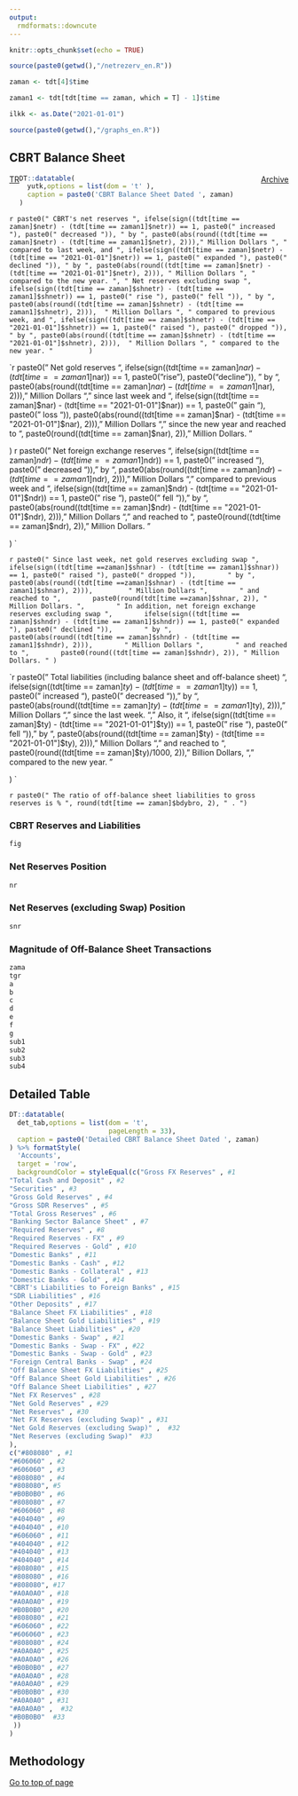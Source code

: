 ```yaml
---
output: 
  rmdformats::downcute
---
```


```r

knitr::opts_chunk$set(echo = TRUE)

source(paste0(getwd(),"/netrezerv_en.R"))

zaman <- tdt[4]$time

zaman1 <- tdt[tdt[time == zaman, which = T] - 1]$time

ilkk <- as.Date("2021-01-01")

source(paste0(getwd(),"/graphs_en.R"))

```


## CBRT Balance Sheet

<div style="float: left;"><a href=TCMB_TR_2021-03-05.html>TR</a></div>
<div style="float: right;"><a href=arsiv.html>Archive</a></div>

```r
DT::datatable(
  yutk,options = list(dom = 't' ), 
  caption = paste0('CBRT Balance Sheet Dated ', zaman)
)
```


`r paste0(" CBRT's net reserves ",
ifelse(sign((tdt[time == zaman]$netr) - (tdt[time == zaman1]$netr)) == 1, paste0(" increased "), paste0(" decreased ")),
" by ",
paste0(abs(round((tdt[time == zaman]$netr) - (tdt[time == zaman1]$netr), 2)))," Million Dollars ",
" compared to last week, and ",
ifelse(sign((tdt[time == zaman]$netr) - (tdt[time == "2021-01-01"]$netr)) == 1, paste0(" expanded "), paste0(" declined ")),
" by ",
paste0(abs(round((tdt[time == zaman]$netr) - (tdt[time == "2021-01-01"]$netr), 2))),
" Million Dollars ",
" compared to the new year. ",
" Net reserves excluding swap ",
ifelse(sign((tdt[time == zaman]$shnetr) - (tdt[time == zaman1]$shnetr)) == 1, paste0(" rise "), paste0(" fell ")),
" by ",
paste0(abs(round((tdt[time == zaman]$shnetr) - (tdt[time == zaman1]$shnetr), 2))), 
" Million Dollars ",
" compared to previous week, and ",
ifelse(sign((tdt[time == zaman]$shnetr) - (tdt[time == "2021-01-01"]$shnetr)) == 1, paste0(" raised "), paste0(" dropped ")),
" by ",
paste0(abs(round((tdt[time == zaman]$shnetr) - (tdt[time == "2021-01-01"]$shnetr), 2))), 
" Million Dollars ",
" compared to the new year. " 
       ) `
       
`r paste0(" Net gold reserves ",
       ifelse(sign((tdt[time == zaman]$nar) - (tdt[time == zaman1]$nar)) == 1, paste0("rise"), paste0("decline")),
       " by ",
       paste0(abs(round((tdt[time == zaman]$nar) - (tdt[time == zaman1]$nar), 2))), 
       " Million Dollars ",
       " since last week and ",
       ifelse(sign((tdt[time == zaman]$nar) - (tdt[time == "2021-01-01"]$nar)) == 1, paste0(" gain "), paste0(" loss ")),
       paste0(abs(round((tdt[time == zaman]$nar) - (tdt[time == "2021-01-01"]$nar), 2))), 
       " Million Dollars ",
       " since the new year and reached to ",
       paste0(round((tdt[time == zaman]$nar), 2)), " Million Dollars. "
       
) `
`r paste0(" Net foreign exchange reserves ",
       ifelse(sign((tdt[time == zaman]$ndr) - (tdt[time == zaman1]$ndr)) == 1, paste0(" increased "), paste0(" decreased ")),
       " by ",
       paste0(abs(round((tdt[time == zaman]$ndr) - (tdt[time == zaman1]$ndr), 2))), 
       " Million Dollars ",
       " compared to previous week and ",
       ifelse(sign((tdt[time == zaman]$ndr) - (tdt[time == "2021-01-01"]$ndr)) == 1, paste0(" rise "), paste0(" fell ")),
       " by ",
       paste0(abs(round((tdt[time == zaman]$ndr) - (tdt[time == "2021-01-01"]$ndr), 2))), 
       " Million Dollars ",
       " and reached to ",
       paste0(round((tdt[time == zaman]$ndr), 2)), " Million Dollars. "
       
) `

`r paste0(" Since last week, net gold reserves excluding swap ",
       ifelse(sign((tdt[time ==zaman]$shnar) - (tdt[time == zaman1]$shnar)) == 1, paste0(" raised "), paste0(" dropped ")),
       " by ",
       paste0(abs(round((tdt[time ==zaman]$shnar) - (tdt[time == zaman1]$shnar), 2))), 
       " Million Dollars ",
       " and reached to ",
       paste0(round(tdt[time ==zaman]$shnar, 2)), " Million Dollars. ",
       " In addition, net foreign exchange reserves excluding swap ",
       ifelse(sign((tdt[time == zaman]$shndr) - (tdt[time == zaman1]$shndr)) == 1, paste0(" expanded "), paste0(" declined ")),
       " by ",
       paste0(abs(round((tdt[time == zaman]$shndr) - (tdt[time == zaman1]$shndr), 2))),
       " Million Dollars ",
       " and reached to ",
       paste0(round((tdt[time == zaman]$shndr), 2)), " Million Dollars. "
) `

`r paste0(" Total liabilities (including balance sheet and off-balance sheet) ",
       ifelse(sign((tdt[time == zaman]$ty) - (tdt[time == zaman1]$ty)) == 1, paste0(" increased "), paste0(" decreased ")),
       " by ",
       paste0(abs(round((tdt[time == zaman]$ty) - (tdt[time == zaman1]$ty), 2))), 
       " Million Dollars ",
       " since the last week. ",
       " Also, it ",
       ifelse(sign((tdt[time == zaman]$ty) - (tdt[time == "2021-01-01"]$ty)) == 1, paste0(" rise "), paste0(" fell ")),
       " by ",
       paste0(abs(round((tdt[time == zaman]$ty) - (tdt[time == "2021-01-01"]$ty), 2))), 
       " Million Dollars ",
       " and reached to ",
       paste0(round((tdt[time == zaman]$ty)/1000, 2)), " Billion Dollars, ",
       " compared to the new year. "
       
) `

`r paste0(" The ratio of off-balance sheet liabilities to gross reserves is % ", round(tdt[time == zaman]$bdybro, 2), " . ")`

### CBRT Reserves and Liabilities

```r
fig
```

### Net Reserves Position

```r
nr
```

### Net Reserves (excluding Swap) Position

```r
snr
```


### Magnitude of Off-Balance Sheet Transactions

```r
zama
tgr
a
b
c
d
e
f
g
sub1
sub2
sub3
sub4
```

## Detailed Table

```r
DT::datatable(
  det_tab,options = list(dom = 't',
                         pageLength = 33), 
  caption = paste0('Detailed CBRT Balance Sheet Dated ', zaman)
) %>% formatStyle(
  'Accounts',
  target = 'row',
  backgroundColor = styleEqual(c("Gross FX Reserves" , #1
"Total Cash and Deposit" , #2
"Securities" , #3
"Gross Gold Reserves" , #4
"Gross SDR Reserves" , #5
"Total Gross Reserves" , #6 
"Banking Sector Balance Sheet" , #7
"Required Reserves" , #8
"Required Reserves - FX" , #9
"Required Reserves - Gold" , #10
"Domestic Banks" , #11
"Domestic Banks - Cash" , #12
"Domestic Banks - Collateral" , #13
"Domestic Banks - Gold" , #14
"CBRT's Liabilities to Foreign Banks" , #15
"SDR Liabilities" , #16
"Other Deposits" , #17
"Balance Sheet FX Liabilities" , #18
"Balance Sheet Gold Liabilities" , #19
"Balance Sheet Liabilities" , #20
"Domestic Banks - Swap" , #21
"Domestic Banks - Swap - FX" , #22
"Domestic Banks - Swap - Gold" , #23
"Foreign Central Banks - Swap" , #24
"Off Balance Sheet FX Liabilities" , #25
"Off Balance Sheet Gold Liabilities" , #26
"Off Balance Sheet Liabilities" , #27
"Net FX Reserves" , #28
"Net Gold Reserves" , #29
"Net Reserves" , #30
"Net FX Reserves (excluding Swap)" , #31
"Net Gold Reserves (excluding Swap)" ,  #32
"Net Reserves (excluding Swap)"  #33
), 
c("#808080" , #1
"#606060" , #2
"#606060" , #3
"#808080" , #4
"#808080", #5
"#B0B0B0" , #6 
"#808080" , #7
"#606060" , #8
"#404040" , #9
"#404040" , #10
"#606060" , #11
"#404040" , #12
"#404040" , #13
"#404040" , #14
"#808080" , #15
"#808080" , #16
"#808080", #17
"#A0A0A0" , #18
"#A0A0A0" , #19
"#B0B0B0" , #20
"#808080" , #21
"#606060" , #22
"#606060" , #23
"#808080" , #24
"#A0A0A0" , #25
"#A0A0A0" , #26
"#B0B0B0" , #27
"#A0A0A0" , #28
"#A0A0A0" , #29
"#B0B0B0" , #30
"#A0A0A0" , #31
"#A0A0A0" ,  #32
"#B0B0B0"  #33
 ))
)
```

## Methodology


<a href="#">Go to top of page</a>